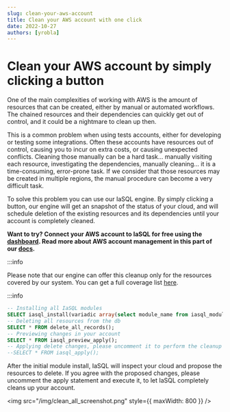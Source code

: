 ```yaml
---
slug: clean-your-aws-account
title: Clean your AWS account with one click
date: 2022-10-27
authors: [yrobla]
---
```


# Clean your AWS account by simply clicking a button

One of the main complexities of working with AWS is the amount of resources that can be created, either by manual or automated workflows. The chained resources and their dependencies can quickly get out of control,
and it could be a nightmare to clean up then.

This is a common problem when using tests accounts, either for developing or testing some integrations. Often these accounts have resources out of control, causing you to incur on extra costs, or causing unexpected conflicts.
Cleaning those manually can be a hard task... manually visiting each resource, investigating the dependencies, manually cleaning... it is a time-consuming, error-prone task. If we consider that those resources may be created in
multiple regions, the manual procedure can become a very difficult task.

To solve this problem you can use our IaSQL engine. By simply clicking a button, our engine will get an snapshot of the status of your cloud, and will schedule deletion of the existing resources and its dependencies until your account is completely cleaned.

**Want to try? Connect your AWS account to IaSQL for free using the [dashboard](https://iasql.com). Read more about AWS account management in this part of our [docs](https://iasql.com/docs/aws/).**

:::info

Please note that our engine can offer this cleanup only for the resources covered by our system. You can get a full coverage list <a href="https://github.com/iasql/iasql-engine#aws-services-with-significant-api-coverage">here</a>.

:::info


```sql TheButton[AWS account cleanup]="Clean your AWS Account"
-- Installing all IaSQL modules
SELECT iasql_install(variadic array(select module_name from iasql_modules_list()));
-- Deleting all resources from the db
SELECT * FROM delete_all_records();
-- Previewing changes in your account
SELECT * FROM iasql_preview_apply();
-- Applying delete changes, please uncomment it to perform the cleanup
--SELECT * FROM iasql_apply();
```

After the initial module install, IaSQL will inspect your cloud and propose the resources to delete.
If you agree with the proposed changes, please uncomment the apply statement and execute it, to let IaSQL completely cleans up your account.

<img src="/img/clean_all_screenshot.png" style={{ maxWidth: 800 }} />
